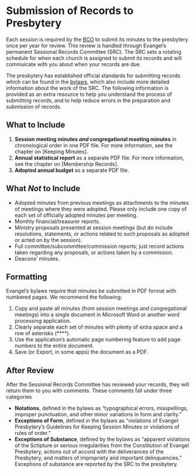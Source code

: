 # Submission of Records to Presbytery

Each session is required by the [BCO](https://evangel.pressbooks.com/chapter/43-general-review-and-control/) to submit its minutes to the presbytery once per year for review. This review is handled through Evangel's permanent Sessional Records Committee (SRC). The SRC sets a rotating schedule for when each church is assigned to submit its records and will commuicate with you about when your records are due.

The presbytery has established official standards for submitting records which can be found in the [bylaws](https://evangelpresbytery.com/wp-content/uploads/2021/06/EvangelPresbyteryBylaws_2021_06_03.pdf), which also include more detailed information about the work of the SRC. The following information is provided as an extra resource to help you understand the process of submitting records, and to help reduce errors in the preparation and submission of records.

## What to Include

1. **Session meeting minutes *and* congregational meeting minutes** in chronological order in one PDF file. For more information, see the chapter on [Keeping Minutes].
2. **Annual statistical report** as a separate PDF file. For more information, see the chapter on [Membership Records].
3. **Adopted annual budget** as a separate PDF file.

## What *Not* to Include

* Adopted minutes from previous meetings as attachments to the minutes of meetings where they were adopted. Please only include one copy of each set of officially adopted minutes per meeting.
* Monthly financial/treasurer reports.
* Ministry proposals presented at session meetings (but do include resolutions, statements, or actions related to such proposals as adopted or acted on by the session).
* Full committee/subcommittee/commission reports; just record actions taken regarding any proposals, or actions taken by a commission.
* Deacons’ minutes.

## Formatting

Evangel's bylaws require that minutes be submitted in PDF format with numbered pages. We recommend the following:

1. Copy and paste all minutes (from session meetings *and* congregational meetings) into a single document in Microsoft Word or another word processing application.
2. Clearly separate each set of minutes with plenty of extra space and a row of asterisks (\*\*\*\*).
3. Use the application's automatic page numbering feature to add page numbers to the entire document.
4. Save (or Export, in some apps) the document as a PDF.

## After Review

After the Sessional Records Committee has reviewed your records, they will return them to you with comments. These comments fall under three categories

* **Notations**, defined in the bylaws as "typographical errors, misspellings, improper punctuation, and other minor variations in form and clarity."
* **Exceptions of Form**, defined in the bylaws as "violations of Evangel Presbytery's Guidelines for Keeping Session Minutes or violations of rules of order."
* **Exceptions of Substance**, defined by the bylaws as "apparent violations of the Sctipture or serious irregularities from the Constitution of Evangel Presbytery, actions out of accord with the deliverances of the Presbytery, and matters of impropriety and important delinquencies." Exceptions of substance are reported by the SRC to the presbytery.